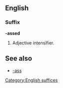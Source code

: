 ==English==
===Suffix===
'''-assed'''
# {{context|slang|vulgar}} Adjective intensifier.

==See also==
*[[-ass]]

[[Category:English suffices]]